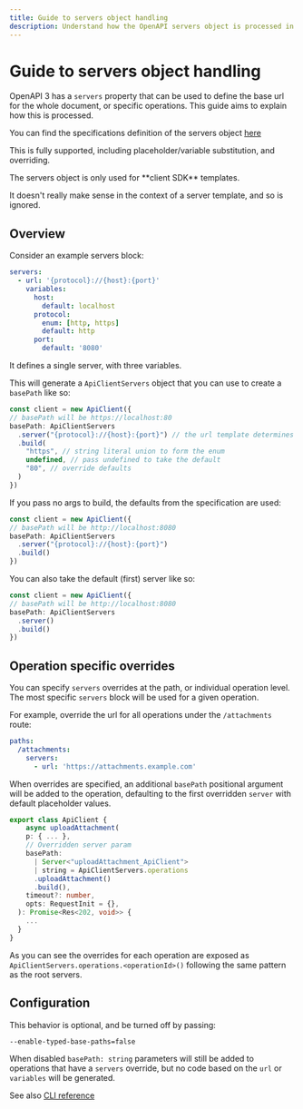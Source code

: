 ```yaml
---
title: Guide to servers object handling
description: Understand how the OpenAPI servers object is processed in client SDK templates, including variable substitution, overrides, and typed base paths for flexible API endpoint configuration.
---
```



# Guide to servers object handling

OpenAPI 3 has a `servers` property that can be used to define the base url for the whole document, or
specific operations. This guide aims to explain how this is processed.

You can find the specifications definition of the servers object [here](https://github.com/OAI/OpenAPI-Specification/blob/main/versions/3.1.1.md#server-object)

This is fully supported, including placeholder/variable substitution, and overriding.

<Callout emoji="💡">
  The servers object is only used for **client SDK** templates.

  It doesn't really make sense in the context of a server template, and so is ignored.
</Callout>


## Overview

Consider an example servers block:
```yaml
servers:
  - url: '{protocol}://{host}:{port}'
    variables:
      host:
        default: localhost
      protocol:
        enum: [http, https]
        default: http
      port:
        default: '8080'
```

It defines a single server, with three variables.

This will generate a `ApiClientServers` object that you can use to create a `basePath` like so:
```typescript
const client = new ApiClient({
// basePath will be https://localhost:80
basePath: ApiClientServers
  .server("{protocol}://{host}:{port}") // the url template determines the build function
  .build(
    "https", // string literal union to form the enum
    undefined, // pass undefined to take the default
    "80", // override defaults
  )
})
```

If you pass no args to build, the defaults from the specification are used:
```typescript
const client = new ApiClient({
// basePath will be http://localhost:8080
basePath: ApiClientServers
  .server("{protocol}://{host}:{port}")
  .build()
})
```

You can also take the default (first) server like so:
```typescript
const client = new ApiClient({
// basePath will be http://localhost:8080
basePath: ApiClientServers
  .server()
  .build()
})
```

## Operation specific overrides

You can specify `servers` overrides at the path, or individual operation level. The most specific `servers` block
will be used for a given operation.

For example, override the url for all operations under the `/attachments` route:
```yaml
paths:
  /attachments:
    servers:
      - url: 'https://attachments.example.com'
```

When overrides are specified, an additional `basePath` positional argument will be added to the operation, defaulting
to the first overridden `server` with default placeholder values.

```typescript
export class ApiClient {
    async uploadAttachment(
    p: { ... },
    // Overridden server param
    basePath:
      | Server<"uploadAttachment_ApiClient">
      | string = ApiClientServers.operations
      .uploadAttachment()
      .build(),
    timeout?: number,
    opts: RequestInit = {},
  ): Promise<Res<202, void>> {
    ...
  }
}
```

As you can see the overrides for each operation are exposed as `ApiClientServers.operations.<operationId>()` following
the same pattern as the root servers.

## Configuration
This behavior is optional, and be turned off by passing:
```
--enable-typed-base-paths=false
```

When disabled `basePath: string` parameters will still be added to operations that have a `servers` override, but
no code based on the `url` or `variables` will be generated.

See also [CLI reference](/reference/cli-options#--enable-typed-base-paths-client-sdks-only)
